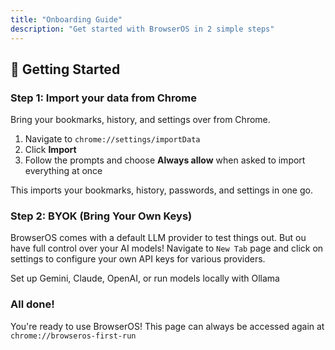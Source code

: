 ```yaml
---
title: "Onboarding Guide"
description: "Get started with BrowserOS in 2 simple steps"
---
```


## 🚀 Getting Started

### Step 1: Import your data from Chrome

Bring your bookmarks, history, and settings over from Chrome.

1. Navigate to `chrome://settings/importData`
2. Click **Import**
3. Follow the prompts and choose **Always allow** when asked to import everything at once

<Tip>
  This imports your bookmarks, history, passwords, and settings in one go.
</Tip>

### Step 2: BYOK (Bring Your Own Keys)

BrowserOS comes with a default LLM provider to test things out. But ou have full control over your AI models! Navigate to `New Tab` page and click on settings to configure your own API keys for various providers.

<Card title="Configure LLM Provider" icon="key" href="/llm-setup-guide">
  Set up Gemini, Claude, OpenAI, or run models locally with Ollama
</Card>

### All done!

You're ready to use BrowserOS! This page can always be accessed again at `chrome://browseros-first-run`